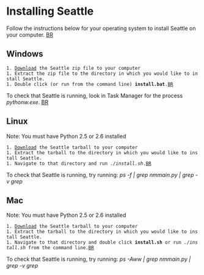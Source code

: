 = Installing Seattle =
Follow the instructions below for your operating system to install Seattle on your computer.
[[BR]]

== Windows ==
 1. [https://seattle.cs.washington.edu/geni/download/flibble/ Download] the Seattle zip file to your computer
 1. Extract the zip file to the directory in which you would like to install Seattle.
 1. Double click (or run from the command line) '''install.bat'''.[[BR]]
 
To check that Seattle is running, look in Task Manager for the process ''pythonw.exe''.
[[BR]]

== Linux ==
Note: You must have Python 2.5 or 2.6 installed
 1. [https://seattle.cs.washington.edu/geni/download/flibble/ Download] the Seattle tarball to your computer
 1. Extract the tarball to the directory in which you would like to install Seattle.
 1. Navigate to that directory and run ''./install.sh''.[[BR]]

To check that Seattle is running, try running: ''ps -f | grep nmmain.py | grep -v grep''

== Mac ==
Note: You must have Python 2.5 or 2.6 installed
 1. [https://seattle.cs.washington.edu/geni/download/flibble/ Download] the Seattle tarball to your computer
 1. Extract the tarball to the directory in which you would like to install Seattle.
 1. Navigate to that directory and double click '''install.sh''' or run ''./install.sh'' from the command line.[[BR]]

To check that Seattle is running, try running: ''ps -Aww | grep nmmain.py | grep -v grep''